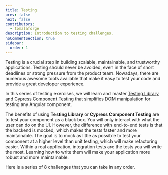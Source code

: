 ```yaml
---
title: Testing
prev: false
next: false
contributors:
  - tomalaforge
description: Introduction to testing challenges.
noCommentSection: true
sidebar:
  order: 1
---
```



Testing is a crucial step in building scalable, maintainable, and trustworthy applications.
Testing should never be avoided, even in the face of short deadlines or strong pressure from the product team.
Nowadays, there are numerous awesome tools available that make it easy to test your code and provide a great developer experience.

In this series of testing exercises, we will learn and master [Testing Library](https://testing-library.com/docs/) and [Cypress Component Testing](https://docs.cypress.io/guides/component-testing/angular/overview) that simplifies DOM manipulation for testing any Angular component.

The benefits of using <b>Testing Library</b> or <b>Cypress Component Testing</b> are to test your component as a black box. You will only interact with what the user can do on the UI. However, the difference with end-to-end tests is that the backend is mocked, which makes the tests faster and more maintainable.
The goal is to mock as little as possible to test your component at a higher level than unit testing, which will make refactoring easier.
Within a real application, integration tests are the tests you will write the most. Learning how to write them will make your application more robust and more maintainable.

Here is a series of 8 challenges that you can take in any order.

<LinkCard
  title="🟢 Harness"
  description="Learn how to test using Angular CDK Component harnesses"
  href="/challenges/testing/23-harness/"
/>

<LinkCard
  title="🟢 Checkbox"
  description="Learn how to debug your tests using Testing Library on a simple checkbox application"
  href="/challenges/testing/28-checkbox/"
/>

<LinkCard
  title="🟠 Router"
  description="Learn how to test the routed components"
  href="/challenges/testing/17-router/"
/>

<LinkCard
  title="🟠 Nested Components"
  description="Learn how to test nested components"
  href="/challenges/testing/18-nested-comp/"
/>

<LinkCard
  title="🟠 Input Output"
  description="Learn how to test inputs and outputs"
  href="/challenges/testing/19-input-output/"
/>

<LinkCard
  title="🟠 Modal"
  description="Learn how to test a modal component"
  href="/challenges/testing/20-modal/"
/>

<LinkCard
  title="🟠 Harness Creation"
  description="Learn how to create harness on your own components"
  href="/challenges/testing/24-harness-creation/"
/>

<LinkCard
  title="🔴 Real-life Application"
  description="Learn how to write a series of test for a real-life applications"
  href="/challenges/testing/29-real-application/"
/>
